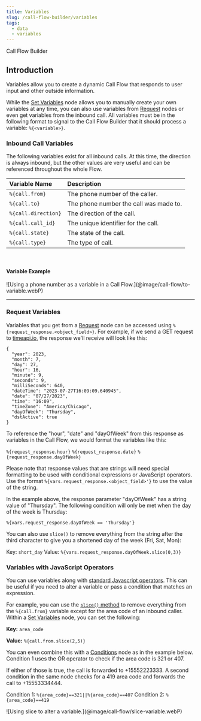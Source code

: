 ```yaml
---
title: Variables
slug: /call-flow-builder/variables
tags:
  - data
  - variables
---
```


<Subtitle>Call Flow Builder</Subtitle>

## Introduction

Variables allow you to create a dynamic Call Flow that responds to user input and other outside information.

While the [Set Variables](/call-flow-builder/set-variables) node allows you to manually create your own variables at any time,
you can also use variables from [Request](/call-flow-builder/request) nodes or even get variables from the inbound call.
All variables must be in the following format to signal to the Call Flow Builder that it should process a variable: `%{<variable>}`.

### Inbound Call Variables

The following variables exist for all inbound calls. At this time, the direction is always inbound,
but the other values are very useful and can be referenced throughout the whole Flow.

| Variable Name       | Description                            |
|:--------------------|:---------------------------------------|
| `%{call.from}`      | The phone number of the caller.        |
| `%{call.to}`        | The phone number the call was made to. |
| `%{call.direction}` | The direction of the call.             |
| `%{call.call_id}`   | The unique identifier for the call.    |
| `%{call.state}`     | The state of the call.                 |
| `%{call.type}`      | The type of call.                      |

<br />

#### Variable Example

<Frame caption="Pass the caller phone number using a variable.">
  ![Using a phone number as a variable in a Call Flow.](@image/call-flow/to-variable.webP)
</Frame>

---

### Request Variables

Variables that you get from a [Request](/call-flow-builder/request) node can be accessed using `%{request_response.<object_field>}`.
For example, if we send a GET request to [timeapi.io](https://www.timeapi.io/swagger/index.html), the response we'll receive will look like this:

```
{
  "year": 2023,
  "month": 7,
  "day": 27,
  "hour": 16,
  "minute": 9,
  "seconds": 9,
  "milliSeconds": 640,
  "dateTime": "2023-07-27T16:09:09.640945",
  "date": "07/27/2023",
  "time": "16:09",
  "timeZone": "America/Chicago",
  "dayOfWeek": "Thursday",
  "dstActive": true
}
```

To reference the "hour", "date" and "dayOfWeek" from this response as variables in the Call Flow, we would format the variables like this:

`%{request_response.hour}`
`%{request_response.date}`
`%{request_response.dayOfWeek}`

Please note that response values that are strings will need special formatting to be used with conditional expressions or JavaScript operators.
Use the format `%{vars.request_response.<object_field>'}` to use the value of the string.

In the example above, the response parameter "dayOfWeek" has a string value of "Thursday".
The following condition will only be met when the day of the week is Thursday:

`%{vars.request_response.dayOfWeek == 'Thursday'}`

You can also use `slice()` to remove everything from the string after the third character to give you a shortened day of the week (Fri, Sat, Mon):

Key: `short_day`
Value: `%{vars.request_response.dayOfWeek.slice(0,3)}`


### Variables with JavaScript Operators

You can use variables along with [standard Javascript operators](https://www.w3schools.com/js/default.asp).
This can be useful if you need to alter a variable or pass a condition that matches an expression.

For example, you can use the [`slice()` method](https://www.w3schools.com/jsref/jsref_slice_string.asp) 
to remove everything from the `%{call.from}` variable except for the area code of an inbound caller. 
Within a [Set Variables](/call-flow-builder/set-variables) node, you can set the following:

**Key:** `area_code`

**Value:** `%{call.from.slice(2,5)}`

You can even combine this with a [Conditions](/call-flow-builder/conditions) node as in the example below.
Condition 1 uses the OR operator to check if the area code is 321 or 407.

If either of those is true, the call is forwarded to +15552223333.
A second condition in the same node checks for a 419 area code and forwards the call to +15553334444.

Condition 1: `%{area_code}==321||%{area_code}==407`
Condition 2: `%{area_code}==419`

<Frame caption="Use the `slice()` method to alter a variable.">
  ![Using slice to alter a variable.](@image/call-flow/slice-variable.webP)
</Frame>

